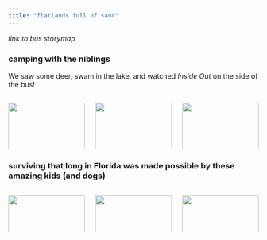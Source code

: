 ```yaml
---
title: "flatlands full of sand"
---
```


*link to bus storymap*

### camping with the niblings

We saw some deer, swam in the lake, and watched *Inside Out* on the side of the bus!

:::: {.columns}

::: {.column width="33.33%"}

![](pics\niblings\20231021_084302.jpg){width="100%"}
![](pics\niblings\20231021_085641.jpg){width="100%"}

:::

::: {.column width="33.33%"}

![](pics\niblings\20231021_090531.jpg){width="100%"}
![](pics\niblings\20231021_113633.jpg){width="100%"}
![](pics\niblings\20231021_123900.jpg){width="100%"}
![](pics\bus\drawers.jpg){width="100%"}

:::

::: {.column width="33.33%"}

![](pics\niblings\20231021_123205.jpg){width="100%"}
![](pics\niblings\20231020_203051.jpg){width="100%"}
![](pics\niblings\20231021_083036.png){width="100%"}

:::

::::

### surviving that long in Florida was made possible by these amazing kids (and dogs)

:::: {.columns}

::: {.column width="33.33%"}

![](pics\bus\20230902_200151.jpg){width="100%"}
![](pics\bus\20230902_185400.jpg){width="100%"}
![](pics\bus\20230907_215048.jpg){width="100%"}

:::

::: {.column width="33.33%"}

![](pics\bus\20230830_135110.jpg){width="100%"}
![](pics\bus\PXL_20230903_001022458.jpg){width="100%"}
![](pics\bus\PXL_20230909_224241946.jpg){width="100%"}

:::

::: {.column width="33.33%"}

![](pics\bus\bday.jpg){width="100%"}
![](pics\bus\ari1.jpg){width="100%"}
![](pics\bus\dogs1.jpg){width="100%"}

:::

::::
